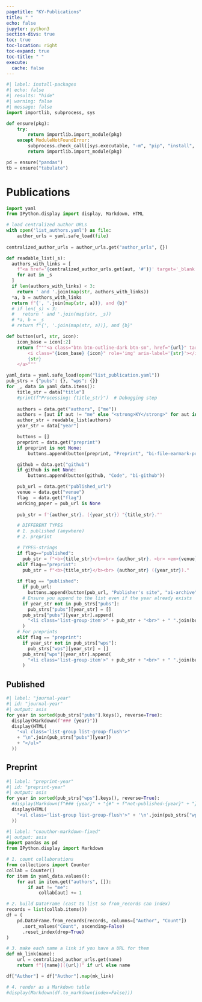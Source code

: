 ```yaml
---
pagetitle: "KY-Publications"
title: " "
echo: false
jupyter: python3
section-divs: true
toc: true
toc-location: right
toc-expand: true
toc-title: " "
execute:
  cache: false
---
```


<!-- --- -->
<!-- pagetitle: "KY-Publications" -->
<!-- title: " " -->
<!-- echo: false -->
<!-- jupyter: python3 -->
<!-- toc: true -->
<!-- toc-location: right -->
<!-- toc-expand: true -->
<!-- toc-title: " " -->
<!-- section-divs: false -->
<!-- keep-md: false -->
<!-- format: -->
<!--   html: -->
<!--     page-layout: article -->
<!-- execute: -->
<!--   cache: false -->
<!-- --- -->

<!-- # flags -->
<!-- - 'published' : Publication -->
<!-- - 'preprint'  : Preprint -->

<!-- :::{.column-page-left} -->

```python
#| label: install-packages
#| echo: false
#| results: "hide"
#| warning: false
#| message: false
import importlib, subprocess, sys

def ensure(pkg):
    try:
        return importlib.import_module(pkg)
    except ModuleNotFoundError:
        subprocess.check_call([sys.executable, "-m", "pip", "install", pkg])
        return importlib.import_module(pkg)

pd = ensure("pandas")
tb = ensure("tabulate")
```


# Publications 

```python
import yaml
from IPython.display import display, Markdown, HTML

# load centralized author URLs
with open('list_authors.yaml') as file:
    author_urls = yaml.safe_load(file)
    
centralized_author_urls = author_urls.get("author_urls", {})

def readable_list(_s):
  authors_with_links = [
    f"<a href='{centralized_author_urls.get(aut, '#')}' target='_blank'>{aut}</a>" if aut in centralized_author_urls else aut 
    for aut in _s
  ]
  if len(authors_with_links) < 3:
    return ' and '.join(map(str, authors_with_links))
  *a, b = authors_with_links
  return f"{', '.join(map(str, a))}, and {b}"
  # if len(_s) < 3:
  #   return ' and '.join(map(str, _s))
  # *a, b = _s
  # return f"{', '.join(map(str, a))}, and {b}"

def button(url, str, icon):
    icon_base = icon[:2]
    return f"""<a class="btn btn-outline-dark btn-sm", href="{url}" target="_blank" rel="noopener noreferrer">
        <i class="{icon_base} {icon}" role='img' aria-label='{str}'></i>
        {str}
    </a>"""

yaml_data = yaml.safe_load(open("list_publication.yaml"))
pub_strs = {"pubs": {}, "wps": {}}
for _, data in yaml_data.items():
    title_str = data["title"]
    #print(f"Processing: {title_str}")  # Debugging step
    
    authors = data.get("authors", ["me"])
    authors = [aut if aut != "me" else "<strong>KY</strong>" for aut in authors]
    author_str = readable_list(authors)
    year_str = data["year"]

    buttons = []
    preprint = data.get("preprint")
    if preprint is not None:
        buttons.append(button(preprint, "Preprint", "bi-file-earmark-pdf"))

    github = data.get("github")
    if github is not None:
        buttons.append(button(github, "Code", "bi-github"))

    pub_url = data.get("published_url")
    venue = data.get("venue")
    flag  = data.get("flag")
    working_paper = pub_url is None
    
    pub_str = f'{author_str}. ({year_str}) "{title_str}."'

    # DIFFERENT TYPES
    # 1. published (anywhere)
    # 2. preprint  

    # TYPES-strings
    if flag=="published":
      pub_str = f"<b>{title_str}</b><br> {author_str}. <br> <em>{venue}</em>."
    elif flag=="preprint":
      pub_str = f"<b>{title_str}</b><br> {author_str} ({year_str})."
    
    if flag == "published":
      if pub_url:
        buttons.append(button(pub_url, "Publisher's site", "ai-archive"))
      # Ensure you append to the list even if the year already exists
      if year_str not in pub_strs["pubs"]:
        pub_strs["pubs"][year_str] = []
      pub_strs["pubs"][year_str].append(
        "<li class='list-group-item'>" + pub_str + "<br>" + " ".join(buttons) + "</li>"
      )
    # For preprints
    elif flag == "preprint":
      if year_str not in pub_strs["wps"]:
        pub_strs["wps"][year_str] = []
      pub_strs["wps"][year_str].append(
        "<li class='list-group-item'>" + pub_str + "<br>" + " ".join(buttons) + "</li>"
      )
```

<!--
## Published 
-->

## Published

```python
#| label: "journal-year"
#| id: "journal-year"
#| output: asis
for year in sorted(pub_strs["pubs"].keys(), reverse=True):
  display(Markdown(f"### {year}"))
  display(HTML(
    "<ul class='list-group list-group-flush'>"
    + "\n".join(pub_strs["pubs"][year])
    + "</ul>"
  ))
```

## Preprint

```python
#| label: "preprint-year"
#| id: "preprint-year"
#| output: asis
for year in sorted(pub_strs["wps"].keys(), reverse=True):
  #display(Markdown(f"### {year}" + "{#" + f"not-published-{year}" + "}"))
  display(HTML(
    "<ul class='list-group list-group-flush'>" + '\n'.join(pub_strs["wps"][year]) + "</ul>"
  ))
```


<!-- ## List of Coauthors -->

```python
#| label: "coauthor-markdown-fixed"
#| output: asis
import pandas as pd
from IPython.display import Markdown

# 1. count collaborations
from collections import Counter
collab = Counter()
for item in yaml_data.values():
    for aut in item.get("authors", []):
        if aut != "me":
            collab[aut] += 1

# 2. build DataFrame (cast to list so from_records can index)
records = list(collab.items())
df = (
    pd.DataFrame.from_records(records, columns=["Author", "Count"])
      .sort_values("Count", ascending=False)
      .reset_index(drop=True)
)

# 3. make each name a link if you have a URL for them
def mk_link(name):
    url = centralized_author_urls.get(name)
    return f"[{name}]({url})" if url else name

df["Author"] = df["Author"].map(mk_link)

# 4. render as a Markdown table
#display(Markdown(df.to_markdown(index=False)))
```


<!-- ::: -->
